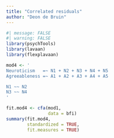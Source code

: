 ```yaml
---
title: "Correlated residuals"
author: "Deon de Bruin"
---
```


```r
#| message: FALSE
#| warning: FALSE
library(psychTools)
library(lavaan)
library(flexplavaan)

mod4 <- '
Neuroticism   =~ N1 + N2 + N3 + N4 + N5
Agreeableness =~ A1 + A2 + A3 + A4 + A5

N1 ~~ N2
N3 ~~ N4
'

fit.mod4 <- cfa(mod1, 
                data = bfi)
summary(fit.mod4, 
        standardized = TRUE, 
        fit.measures = TRUE)
```
